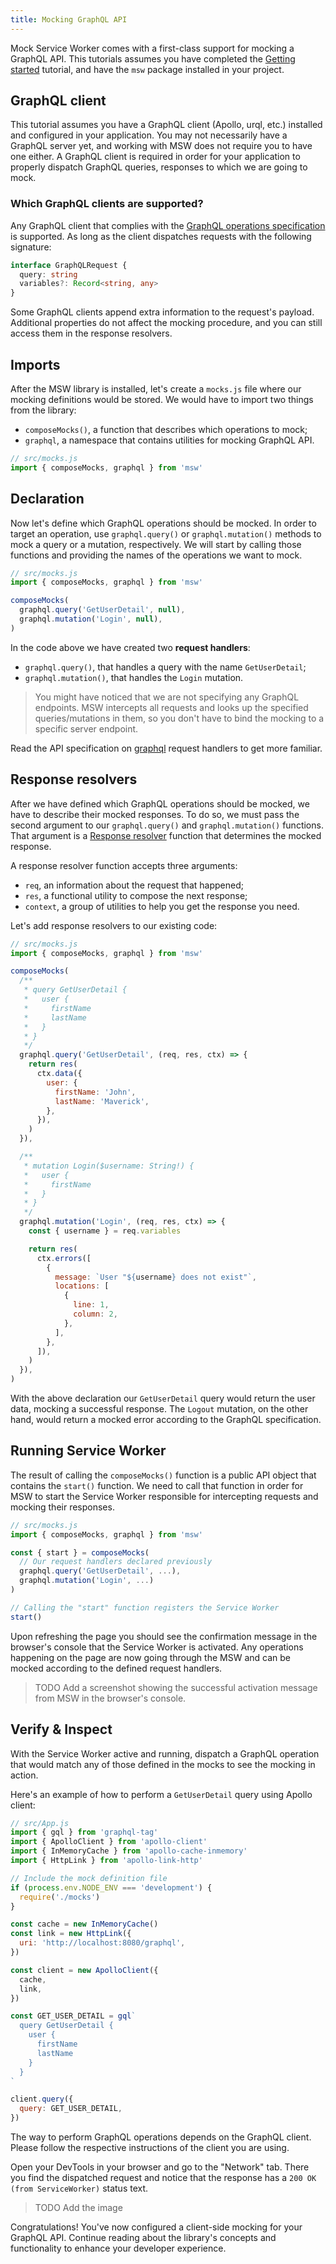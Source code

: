 ```yaml
---
title: Mocking GraphQL API
---
```


Mock Service Worker comes with a first-class support for mocking a GraphQL API. This tutorials assumes you have completed the [Getting started](/docs/getting-started) tutorial, and have the `msw` package installed in your project.

## GraphQL client

This tutorial assumes you have a GraphQL client (Apollo, urql, etc.) installed and configured in your application. You may not necessarily have a GraphQL server yet, and working with MSW does not require you to have one either. A GraphQL client is required in order for your application to properly dispatch GraphQL queries, responses to which we are going to mock.

### Which GraphQL clients are supported?

Any GraphQL client that complies with the [GraphQL operations specification](TODO) is supported. As long as the client dispatches requests with the following signature:

```ts
interface GraphQLRequest {
  query: string
  variables?: Record<string, any>
}
```

<Hint>
  Some GraphQL clients append extra information to the request's payload.
  Additional properties do not affect the mocking procedure, and you can still
  access them in the response resolvers.
</Hint>

## Imports

After the MSW library is installed, let's create a `mocks.js` file where our mocking definitions would be stored. We would have to import two things from the library:

- `composeMocks()`, a function that describes which operations to mock;
- `graphql`, a namespace that contains utilities for mocking GraphQL API.

```js
// src/mocks.js
import { composeMocks, graphql } from 'msw'
```

## Declaration

Now let's define which GraphQL operations should be mocked. In order to target an operation, use `graphql.query()` or `graphql.mutation()` methods to mock a query or a mutation, respectively. We will start by calling those functions and providing the names of the operations we want to mock.

```js showLineNumbers focusedLines=5,6
// src/mocks.js
import { composeMocks, graphql } from 'msw'

composeMocks(
  graphql.query('GetUserDetail', null),
  graphql.mutation('Login', null),
)
```

In the code above we have created two **request handlers**:

- `graphql.query()`, that handles a query with the name `GetUserDetail`;
- `graphql.mutation()`, that handles the `Login` mutation.

> You might have noticed that we are not specifying any GraphQL endpoints. MSW intercepts all requests and looks up the specified queries/mutations in them, so you don't have to bind the mocking to a specific server endpoint.

<Hint>
  Read the API specification on <a href="/docs/api/graphql">graphql</a> request
  handlers to get more familiar.
</Hint>

## Response resolvers

After we have defined which GraphQL operations should be mocked, we have to describe their mocked responses. To do so, we must pass the second argument to our `graphql.query()` and `graphql.mutation()` functions. That argument is a [Response resolver](/docs/basics/response-resolver) function that determines the mocked response.

A response resolver function accepts three arguments:

- `req`, an information about the request that happened;
- `res`, a functional utility to compose the next response;
- `context`, a group of utilities to help you get the response you need.

Let's add response resolvers to our existing code:

```js showLineNumbers focusedLines=14-21,32-46
// src/mocks.js
import { composeMocks, graphql } from 'msw'

composeMocks(
  /**
   * query GetUserDetail {
   *   user {
   *     firstName
   *     lastName
   *   }
   * }
   */
  graphql.query('GetUserDetail', (req, res, ctx) => {
    return res(
      ctx.data({
        user: {
          firstName: 'John',
          lastName: 'Maverick',
        },
      }),
    )
  }),

  /**
   * mutation Login($username: String!) {
   *   user {
   *     firstName
   *   }
   * }
   */
  graphql.mutation('Login', (req, res, ctx) => {
    const { username } = req.variables

    return res(
      ctx.errors([
        {
          message: `User "${username} does not exist"`,
          locations: [
            {
              line: 1,
              column: 2,
            },
          ],
        },
      ]),
    )
  }),
)
```

With the above declaration our `GetUserDetail` query would return the user data, mocking a successful response. The `Logout` mutation, on the other hand, would return a mocked error according to the GraphQL specification.

## Running Service Worker

The result of calling the `composeMocks()` function is a public API object that contains the `start()` function. We need to call that function in order for MSW to start the Service Worker responsible for intercepting requests and mocking their responses.

```js showLineNumbers focusedLines=4,11
// src/mocks.js
import { composeMocks, graphql } from 'msw'

const { start } = composeMocks(
  // Our request handlers declared previously
  graphql.query('GetUserDetail', ...),
  graphql.mutation('Login', ...)
)

// Calling the "start" function registers the Service Worker
start()
```

Upon refreshing the page you should see the confirmation message in the browser's console that the Service Worker is activated. Any operations happening on the page are now going through the MSW and can be mocked according to the defined request handlers.

> TODO Add a screenshot showing the successful activation message from MSW in the browser's console.

## Verify & Inspect

With the Service Worker active and running, dispatch a GraphQL operation that would match any of those defined in the mocks to see the mocking in action.

Here's an example of how to perform a `GetUserDetail` query using Apollo client:

```js
// src/App.js
import { gql } from 'graphql-tag'
import { ApolloClient } from 'apollo-client'
import { InMemoryCache } from 'apollo-cache-inmemory'
import { HttpLink } from 'apollo-link-http'

// Include the mock definition file
if (process.env.NODE_ENV === 'development') {
  require('./mocks')
}

const cache = new InMemoryCache()
const link = new HttpLink({
  uri: 'http://localhost:8080/graphql',
})

const client = new ApolloClient({
  cache,
  link,
})

const GET_USER_DETAIL = gql`
  query GetUserDetail {
    user {
      firstName
      lastName
    }
  }
`

client.query({
  query: GET_USER_DETAIL,
})
```

<Hint>
  The way to perform GraphQL operations depends on the GraphQL client. Please
  follow the respective instructions of the client you are using.
</Hint>

Open your DevTools in your browser and go to the "Network" tab. There you find the dispatched request and notice that the response has a `200 OK (from ServiceWorker)` status text.

> TODO Add the image

Congratulations! You've now configured a client-side mocking for your GraphQL API. Continue reading about the library's concepts and functionality to enhance your developer experience.
